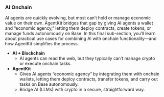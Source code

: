 ### AI Onchain

AI agents are quickly evolving, but most can’t hold or manage economic value on their own. AgentKit bridges that gap by giving AI agents a wallet and “economic agency,” letting them deploy contracts, create tokens, or manage funds autonomously on Base. In this final sub-section, you’ll learn about practical use cases for combining AI with onchain functionality—and how AgentKit simplifies the process.

- **AI + Blockchain**
  - AI agents can read the web, but they typically can’t manage crypto or execute onchain tasks.
- **AgentKit**
  - Gives AI agents “economic agency” by integrating them with onchain wallets, letting them deploy contracts, transfer tokens, and carry out tasks on Base autonomously.
  - Bridge AI (LLMs) with crypto in a secure, straightforward way.
